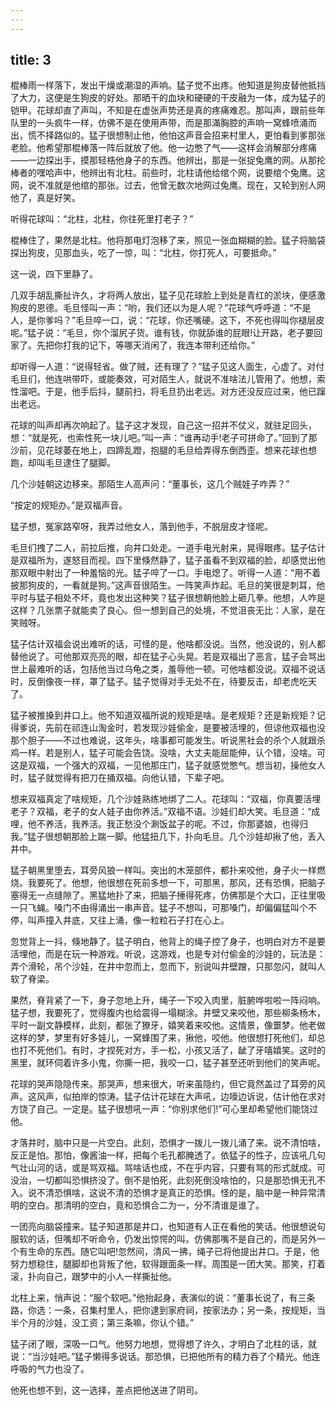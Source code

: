 ```yaml
---
---
---
```

title: 3
---



棍棒雨一样落下，发出干燥或潮湿的声响。猛子觉不出疼。他知道是狗皮替他抵挡了大力，这便是生狗皮的好处。那晒干的血块和硬硬的干皮融为一体，成为猛子的铠甲。花球却直了声叫，不知是在虚张声势还是真的疼痛难忍。那叫声，跟前些年队里的一头疯牛一样，仿佛不是在使用声带，而是那滿胸腔的声响一窝蜂喷涌而出，慌不择路似的。猛子很想制止他，他怕这声音会招来村里人，更怕看到爹那张老脸。他希望那棍棒落一阵后就放了他。他一边憋了气——这样会消解部分疼痛——一边探出手，摸那轻梏他身子的东西。他辨出，那是一张捉兔鹰的网。从那抡棒者的嘿哈声中，他辨出有北柱。前些时，北柱请他给绾个网，说要绾个兔鹰。这网，说不准就是他绾的那张。过去，他曾无数次地网过兔鹰。现在，又轮到别人网他了，真是好笑。

听得花球叫：“北柱，北柱，你往死里打老子？”

棍棒住了，果然是北柱。他将那电灯泡移了来，照见一张血糊糊的脸。猛子将脑袋探出狗皮，见那血头，吃了一惊，叫：“北柱，你打死人，可要抵命。”

这一说，四下里静了。

几双手胡乱撕扯许久，才将两人放出，猛子见花球脸上到处是青红的淤块，便感激狗皮的恩德。毛旦怪叫一声：“哟，我们还以为是人呢？”花球气呼呼道：“不是人，是你爹吗？”毛旦啐一口，说：“花球，你还嘴硬。这下，不死也得叫你褪层皮呢。”猛子说：“毛旦，你个溜尻子货。谁有钱，你就舔谁的屁眼!让开路，老子要回家了。先把你打我的记下，等哪天消闲了，我连本带利还给你。”

却听得一人道：“说得轻省。做了贼，还有理了？”猛子见这人面生，心虚了。对付毛旦们，他连哄带吓，或能奏效，可对陌生人，就说不准啥法儿管用了。他想，索性溜吧。于是，他手后抖，腿前扫，将毛旦扔出老远。对方还没反应过来，他已蹿出老远。

花球的叫声却再次响起了。猛子这才发现，自己这一招并不仗义，就驻足回头，想：“就是死，也索性死一块儿吧。”叫一声：“谁再动手!老子可拼命了。”回到了那沙前，见花球萎在地上，四蹄乱蹬，抱腿的毛旦给弄得东倒西歪。想来花球也想跑，却叫毛旦逮住了腿脚。

几个沙娃朝这边移来。那陌生人高声问：“董事长，这几个贼娃子咋弄？”

“按定的规矩办。”是双福声音。

猛子想，冤家路窄呀，我弄过他女人，落到他手，不脱层皮才怪呢。

毛旦们拽了二人，前拉后推，向井口处走。一道手电光射来，晃得眼疼。猛子估计是双福所为，遂怒目而视。四下里倏然静了，猛子虽看不到双福的脸，却感觉出他那双眼中射出了一种羞恼的光。猛子啐了一口。手电熄了。听得一人道：“用不着披那狗皮的，一看就是狗。”这声音很陌生。一阵笑声炸起。毛旦的笑很是刺耳，他平时与猛子相处不坏，竟也发出这种笑？猛子很想朝他脸上砸几拳。他想，人咋是这样？几张票子就能卖了良心。但一想到自己的处境，不觉沮丧无比：人家，是在笑贼呀。

猛子估计双福会说出难听的话，可怪的是，他啥都没说。当然，他没说的，别人都替他说了。可他那双亮亮的眼，却在猛子心头晃。若是双福出了恶言，猛子会骂出世上最难听的话，包括他当过乌龟之类，羞辱他一顿。可他啥都没说。双福不说话时，反倒像夜一样，罩了猛子。猛子觉得对手无处不在，待要反击，却老虎吃天了。

猛子被推搡到井口上。他不知道双福所说的规矩是啥。是老规矩？还是新规矩？记得爹说，先前在祁连山淘金时，若发现沙娃偷金，是要被活埋的，但谅他双福也没那个胆子——不过也难说，这年头，啥事都可能发生。听说黑社会的杀个人就跟杀鸡一样。若是别人，猛子可能会告饶。没啥，大丈夫能屈能伸，认个错，没啥。可这是双福，一个强大的双福，一见他那庄门，猛子就感觉憋气。想当初，操他女人时，猛子就觉得有把刀在捅双福。向他认错，下辈子吧。

想来双福真定了啥规矩，几个沙娃熟练地绑了二人。花球叫：“双福，你真要活埋老子？双福，老子的女人娃子由你养活。”双福不语。沙娃们却大笑。毛旦道：“成哩，他不养活，我养活。我正愁没个涮饭盆子的呢。不过，你那婆娘，也得归我。”猛子很想朝那脸上踹一脚。他猛扭几下，扑向毛旦。几个沙娃却揪了他，丢入井中。

猛子朝黑里堕去，耳旁风狼一样叫。突出的木笼部件，都扑来咬他，身子火一样燃烧。我要死了。他想，他很想在死前多想一下，可那黑，那风，还有恐惧，把脑子塞得无一点缝隙了。黑猛地扑了来，把脑子捶得死疼，仿佛那是个大口，正往里吸一只飞蝇。嗓门不由得涌出一串声音。猛子不想叫，可那嗓门，却偏偏猛叫个不停，叫声撞入井底，又往上涌，像一粒粒石子打在心上。

忽觉背上一抖，倏地静了。猛子明白，他背上的绳子控了身子，也明白对方不是要活埋他，而是在玩一种游戏。听说，这游戏，也是专对付偷金的沙娃的，玩法是：弄个滑轮，吊个沙娃，在井中忽而上，忽而下，别说叫井壁蹭，只那忽闪，就叫人软了脊梁。

果然，脊背紧了一下，身子忽地上升，绳子一下咬入肉里，脏腑哗啦啦一阵闷响。猛子想，我要死了，觉得腹内也给震得一塌糊涂。井壁又来咬他，那些柳条杨木，平时一副文静模样，此刻，都张了獠牙，嬉笑着来咬他。这情景，像噩梦。他老做这样的梦，梦里有好多娃儿，一窝蜂围了来，揪他，咬他。他很想打死他们，却总也打不死他们。有时，才捏死对方，手一松，小孩又活了，龇了牙嘻嬉笑。这时的黑里，就环伺着许多小鬼，你撕一把，我咬一口，猛子甚至还听到他们的笑声呢。

花球的哭声隐隐传来。那哭声，想来很大，听来虽隐约，但它竟然盖过了耳旁的风声。这风声，似拍岸的惊涛。猛子估计花球在大声吼，边嚎边诉说，估计他在求对方饶了自己。一定是。猛子很想吼一声：“你别求他们!”可心里却希望他们能饶过他。

才落井时，脑中只是一片空白。此刻，恐惧才一拨儿一拨儿涌了来。说不清怕啥，反正是怕。那怕，像酱油一样，把每个毛孔都腌透了。依猛子的性子，应该吼几句气壮山河的话，或是骂双福。骂啥话也成，不在乎内容，只要有骂的形式就成。可没治，一切都叫恐惧挤没了。倒不是怕死，此刻死倒没啥怕的，只是那恐惧无孔不入。说不清恐惧啥，这说不清的恐惧才是真正的恐惧。怪的是，脑中是一种异常清明的空白。那清明的空白，竟和恐惧合二为一，分不清谁是谁了。

一团亮向脑袋撞来。猛子知道那是井口，也知道有人正在看他的笑话。他很想说句服软的话，但嘴却不听命令，仍发出惊愕的叫。仿佛那嘴不是自己的，而是另外一个有生命的东西。随它叫吧!忽然间，清风一拂，绳子已将他提出井口。于是，他努力想稳住，腿脚却也背叛了他，软得跟面条一样。周围是一团大笑。那笑，打着滚，扑向自己，跟梦中的小人一样撕扯他。

北柱上来，悄声说：“服个软吧。”他抬起身，表演似的说：“董事长说了，有三条路，你选：一条，召集村里人，把你逮到家府祠，按家法办；另一条，按规矩，当半个月的沙娃，没工资；第三条嘛，你认个错。”

猛子闭了眼，深吸一口气。他努力地想，觉得想了许久，才明白了北柱的话，就说：“当沙娃吧。”猛子懒得多说话。那恐惧，已把他所有的精力吞了个精光。他连呼吸的气力也没了。

他死也想不到，这一选择，差点把他送进了阴司。